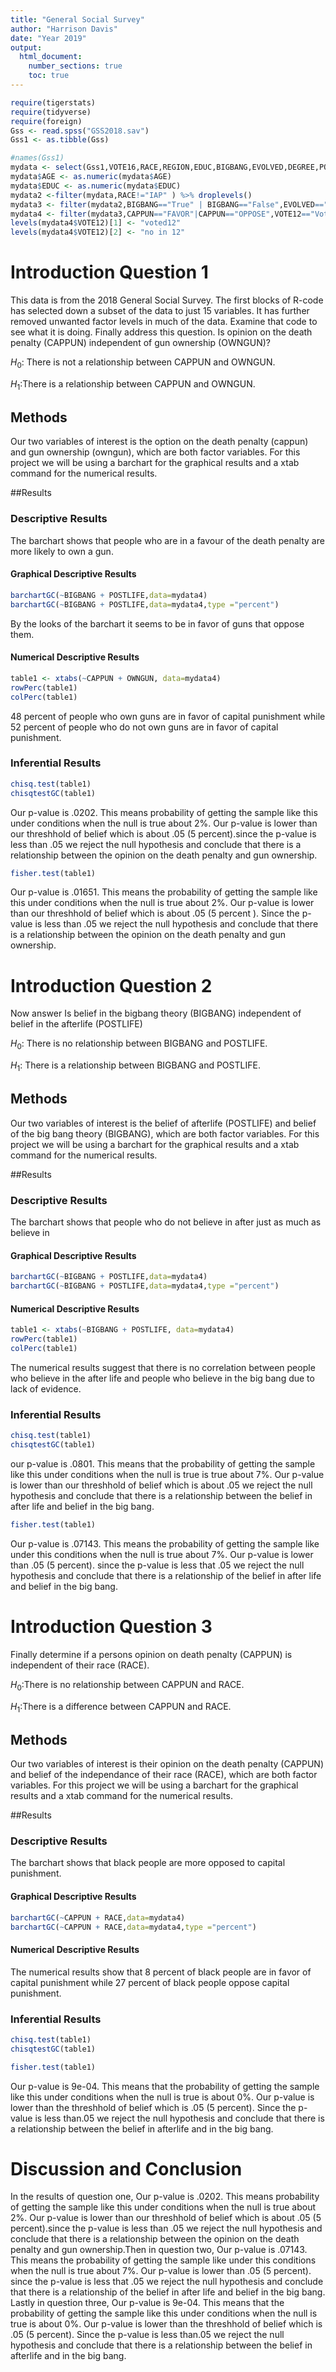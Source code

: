 ---
title: "General Social Survey"
author: "Harrison Davis"
date: "Year 2019"
output: 
  html_document:
    number_sections: true
    toc: true
---


```{r include=FALSE,echo=FALSE}
require(tigerstats)
require(tidyverse)
require(foreign)
Gss <- read.spss("GSS2018.sav")
Gss1 <- as.tibble(Gss)
```

```{r include=FALSE,echo=FALSE}
#names(Gss1)
mydata <- select(Gss1,VOTE16,RACE,REGION,EDUC,BIGBANG,EVOLVED,DEGREE,POSTLIFE,AGE,OWNGUN,CAPPUN,COURTS,POLVIEWS,VOTE12,GOD)
mydata$AGE <- as.numeric(mydata$AGE)
mydata$EDUC <- as.numeric(mydata$EDUC)
mydata2 <-filter(mydata,RACE!="IAP" ) %>% droplevels()
mydata3 <- filter(mydata2,BIGBANG=="True" | BIGBANG=="False",EVOLVED=="True"|EVOLVED=="False",POSTLIFE=="YES"|POSTLIFE=="NO",OWNGUN=="YES"|OWNGUN=="NO",COURTS=="TOO HARSH"|COURTS=="NOT HARSH ENOUGH"|COURTS=="ABOUT RIGHT") %>% droplevels()
mydata4 <- filter(mydata3,CAPPUN=="FAVOR"|CAPPUN=="OPPOSE",VOTE12=="Voted"|VOTE12=="Did not vote",VOTE16=="Voted"|VOTE16=="Did not vote") %>% droplevels()
levels(mydata4$VOTE12)[1] <- "voted12"
levels(mydata4$VOTE12)[2] <- "no in 12"

```



# Introduction Question 1

<!--In this section you explain what you are trying to show.  Where did the data come from?  What is the research or other question you are trying to answer?!-->

This data is from the 2018 General Social Survey. The first blocks of R-code has selected down a subset of the data to just 15 variables. It has further removed unwanted factor levels in much of the data. Examine that code to see what it is doing. Finally address this question.  Is opinion on the death penalty (CAPPUN) independent of gun ownership (OWNGUN)?

$H_0$: There is not a relationship between CAPPUN and OWNGUN.

$H_1$:There is a relationship between CAPPUN and OWNGUN.

## Methods

<!--Decide on your methods:  use "variable analysis" or other appropriate descriptors.  Make sure to choose at least one graphical method and at least one numerical method.!-->

Our two variables of interest is the option on the death penalty (cappun) and gun ownership (owngun), which are both factor variables. For this project we will be using a barchart for the graphical results and a xtab command for the numerical results.

##Results

<!--Divide this section into two sub-sections:  One for your descriptive  results and one for your inferential results.!-->

### Descriptive Results

The barchart shows that people who are in a favour of the death penalty are more likely to own a gun. 

#### Graphical Descriptive Results

<!--Graphical results here.  Make sure to show your code.  Provide appropriate labels for axes, giving units if possible, and provide a good title for the graph, too.  Use the graphical results to describe the patterns if any that exist in the data as focused toward the research 
question!-->

```{r}
barchartGC(~BIGBANG + POSTLIFE,data=mydata4)
barchartGC(~BIGBANG + POSTLIFE,data=mydata4,type ="percent")
```

By the looks of the barchart it seems to be in favor of guns that oppose them.

#### Numerical Descriptive Results

<!--Numerical results go here. Use the numerical results to describe the patterns if any that exist in the data as focused toward the research question!-->
```{r}
table1 <- xtabs(~CAPPUN + OWNGUN, data=mydata4)
rowPerc(table1)
colPerc(table1)
```

48 percent of people who own guns are in favor of capital punishment while 52 percent of people who do not own guns are in favor of capital punishment.

### Inferential Results

<!--State hypothesis clearly.  Make sure your discussion of the inferential test covers all the aspects that the test output produces, such as test statistic, p-value etc.  Make a decision about the null hypothesis, explain the assumptions on which the selected test/procedure was based, and why the chosen procedure satisfys the assumptions and is appropriate to answer the research question!-->
```{r}
chisq.test(table1)
chisqtestGC(table1)
```

Our p-value is .0202. This means probability of getting the sample like this under conditions when the null is true about 2%. Our p-value is lower than our threshhold of belief which is about .05 (5 percent).since the p-value is less than .05 we reject the null hypothesis and conclude that there is a relationship between the opinion on the death penalty and gun ownership.
```{r}
fisher.test(table1)
```

Our p-value is .01651. This means the probability of getting the sample like this under conditions when the null is true about 2%. Our p-value is lower than our threshhold of belief which is about .05 (5 percent ). Since the p-value is less than .05 we reject the null hypothesis and conclude that there is a relationship between the opinion on the death penalty and gun ownership.

# Introduction Question 2

<!--In this section you explain what you are trying to show.  Where did the data come from?  What is the research or other question you are trying to answer?!-->

Now answer Is belief in the bigbang theory (BIGBANG) independent of belief in the afterlife (POSTLIFE)

$H_0$: There is no relationship between BIGBANG and POSTLIFE.

$H_1$: There is a relationship between BIGBANG and POSTLIFE. 

## Methods

<!--Decide on your methods:  use "variable analysis" or other appropriate descriptors.  Make sure to choose at least one graphical method and at least one numerical method.!-->

Our two variables of interest is the belief of afterlife (POSTLIFE) and belief of the big bang theory (BIGBANG), which are both factor variables. For this project we will be using a barchart for the graphical results and a xtab command for the numerical results.

##Results

<!--Divide this section into two sub-sections:  One for your descriptive  results and one for your inferential results.!-->

### Descriptive Results

The barchart shows that people who do not believe in after just as much as believe in 

#### Graphical Descriptive Results
```{r}
barchartGC(~BIGBANG + POSTLIFE,data=mydata4)
barchartGC(~BIGBANG + POSTLIFE,data=mydata4,type ="percent")
```
<!--Graphical results here.  Make sure to show your code.  Provide appropriate labels for axes, giving units if possible, and provide a good title for the graph, too.  Use the graphical results to describe the patterns if any that exist in the data as focused toward the research question!-->

#### Numerical Descriptive Results

<!--Numerical results go here. Use the numerical results to describe the patterns if any that exist in the data as focused toward the research question!-->
```{r}
table1 <- xtabs(~BIGBANG + POSTLIFE, data=mydata4)
rowPerc(table1)
colPerc(table1)
```

The numerical results suggest that there is no correlation between people who believe in the after life and people who believe in the big bang due to lack of evidence.

### Inferential Results

<!--State hypothesis clearly.  Make sure your discussion of the inferential test covers all the aspects that the test output produces, such as test statistic, p-value etc.  Make a decision about the null hypothesis, explain the assumptions on which the selected test/procedure was based, and why the chosen procedure satisfys the assumptions and is appropriate to answer the research question!-->

```{r}
chisq.test(table1)
chisqtestGC(table1)
```

our p-value is .0801. This means that the probability of getting the sample like this under conditions when the null is true is true about 7%. Our p-value is lower than our threshhold of belief which is about .05 we reject the null hypothesis and conclude that there is a relationship between the belief in after life and belief in the big bang.

```{r}
fisher.test(table1)
```

Our p-value is .07143. This means the probability of getting the sample like under this conditions when the null is true about 7%. Our p-value is lower than .05 (5 percent). since the p-value is less that .05 we reject the null hypothesis and conclude that there is a relationship of the belief in after life and belief in the big bang.


# Introduction Question 3

<!--In this section you explain what you are trying to show.  Where did the data come from?  What is the research or other question you are trying to answer?!-->

Finally determine if a persons opinion on death penalty (CAPPUN) is independent of their race (RACE).

$H_0$:There is no relationship between CAPPUN and RACE.

$H_1$:There is a difference between CAPPUN and RACE.

## Methods

<!--Decide on your methods:  use "variable analysis" or other appropriate descriptors.  Make sure to choose at least one graphical method and at least one numerical method.!-->

Our two variables of interest is their opinion on the death penalty (CAPPUN) and belief of the independance of their race (RACE), which are both factor variables. For this project we will be using a barchart for the graphical results and a xtab command for the numerical results.

##Results

<!--Divide this section into two sub-sections:  One for your descriptive  results and one for your inferential results.!-->

### Descriptive Results

The barchart shows that black people are more opposed to capital punishment.

#### Graphical Descriptive Results

<!--Graphical results here.  Make sure to show your code.  Provide appropriate labels for axes, giving units if possible, and provide a good title for the graph, too.  Use the graphical results to describe the patterns if any that exist in the data as focused toward the research question!-->
```{r}
barchartGC(~CAPPUN + RACE,data=mydata4)
barchartGC(~CAPPUN + RACE,data=mydata4,type ="percent")
```


#### Numerical Descriptive Results

<!--Numerical results go here. Use the numerical results to describe the patterns if any that exist in the data as focused toward the research question!-->

The numerical results show that 8 percent of black people are in favor of capital punishment while 27 percent of black people oppose capital punishment.

### Inferential Results

<!--State hypothesis clearly.  Make sure your discussion of the inferential test covers all the aspects that the test output produces, such as test statistic, p-value etc.  Make a decision about the null hypothesis, explain the assumptions on which the selected test/procedure was based, and why the chosen procedure satisfys the assumptions and is appropriate to answer the research question!-->

```{r}
chisq.test(table1)
chisqtestGC(table1)
```

```{r}
fisher.test(table1)
```

Our p-value is 9e-04. This means that the probability of getting the sample like this under conditions when the null is true is about 0%. Our p-value is lower than the threshhold of belief which is .05 (5 percent). Since the p-value is less than.05 we reject the null hypothesis and conclude that there is a relationship between the belief in afterlife and in the big bang.

# Discussion and Conclusion

<!--Discussion and conclusion here.  If you found a relationship be sure to consider whether the relationship occurs because one of the variavbles causes the other, or whether they perhasps are related for some other reason.  Watch the chapter 6 videos from the GeorgeTown videos collection.!-->

In the results of question one, Our p-value is .0202. This means probability of getting the sample like this under conditions when the null is true about 2%. Our p-value is lower than our threshhold of belief which is about .05 (5 percent).since the p-value is less than .05 we reject the null hypothesis and conclude that there is a relationship between the opinion on the death penalty and gun ownership.Then in question two, Our p-value is .07143. This means the probability of getting the sample like under this conditions when the null is true about 7%. Our p-value is lower than .05 (5 percent). since the p-value is less that .05 we reject the null hypothesis and conclude that there is a relationship of the belief in after life and belief in the big bang. Lastly in question three, Our p-value is 9e-04. This means that the probability of getting the sample like this under conditions when the null is true is about 0%. Our p-value is lower than the threshhold of belief which is .05 (5 percent). Since the p-value is less than.05 we reject the null hypothesis and conclude that there is a relationship between the belief in afterlife and in the big bang.
